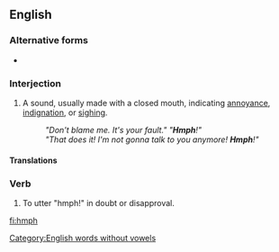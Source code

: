 ==English==

===Alternative forms===
* {{l|en|humph}}

===Interjection===
{{en-interj}}
# {{context|onomatopoeia|lang=en}} A sound, usually made with a closed mouth, indicating [[annoyance]], [[indignation]], or [[sighing]].
#: ''"Don't blame me. It's your fault."  "'''Hmph'''!"''
#: ''"That does it! I'm not gonna talk to you anymore! '''Hmph'''!"''

====Translations====
{{trans-see|sound of annoyance or indignation|humph}}

===Verb===
{{en-verb}}

# {{context|intransitive|lang=en}} To utter "hmph!" in doubt or disapproval.

[[Category:English words without vowels]]

[[fi:hmph]]